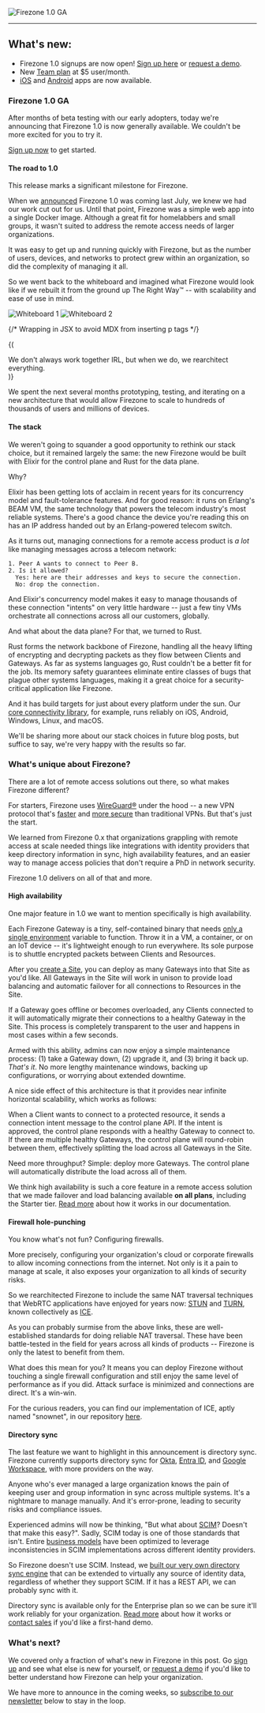 
<Image
  src="/images/blog/apr-2024-update/GA.png"
  alt="Firezone 1.0 GA"
  width={480}
  height={320}
  className="mx-auto rounded shadow"
/>

---

## What's new:

- Firezone 1.0 signups are now open!
  [Sign up here](https://app.firezone.dev/sign_up) or
  [request a demo](/contact/sales).
- New [Team plan](https://app.firezone.dev/pricing) at $5 user/month.
- [iOS](https://apps.apple.com/us/app/firezone/id6443661826) and
  [Android](https://play.google.com/store/apps/details?id=dev.firezone.android)
  apps are now available.

### Firezone 1.0 GA

After months of beta testing with our early adopters, today we're announcing
that Firezone 1.0 is now generally available. We couldn't be more excited for
you to try it.

[Sign up now](https://app.firezone.dev/sign_up) to get started.

#### The road to 1.0

This release marks a significant milestone for Firezone.

When we [announced](/blog/firezone-1-0) Firezone 1.0 was coming last July, we
knew we had our work cut out for us. Until that point, Firezone was a simple web
app into a single Docker image. Although a great fit for homelabbers and small
groups, it wasn't suited to address the remote access needs of larger
organizations.

It was easy to get up and running quickly with Firezone, but as the number of
users, devices, and networks to protect grew within an organization, so did the
complexity of managing it all.

So we went back to the whiteboard and imagined what Firezone would look like if
we rebuilt it from the ground up The Right Way™ -- with scalability and ease of
use in mind.

<div class="grid grid-cols-1 sm:grid-cols-2 gap-4">
  <Image
    src="/images/blog/apr-2024-update/whiteboard1.jpeg"
    alt="Whiteboard 1"
    width={320}
    height={320}
    className="rounded shadow"
  />
  <Image
    src="/images/blog/apr-2024-update/whiteboard2.jpeg"
    alt="Whiteboard 2"
    width={320}
    height={320}
    className="rounded shadow"
  />
</div>

{/* Wrapping in JSX to avoid MDX from inserting p tags */}

{(<div className="text-center italic text-sm p-0">

  <span>
    We don't always work together IRL, but when we do, we rearchitect
    everything.
  </span>
</div>)}

We spent the next several months prototyping, testing, and iterating on a new
architecture that would allow Firezone to scale to hundreds of thousands of
users and millions of devices.

#### The stack

We weren't going to squander a good opportunity to rethink our stack choice, but
it remained largely the same: the new Firezone would be built with Elixir for
the control plane and Rust for the data plane.

Why?

Elixir has been getting lots of acclaim in recent years for its concurrency
model and fault-tolerance features. And for good reason: it runs on Erlang's
BEAM VM, the same technology that powers the telecom industry's most reliable
systems. There's a good chance the device you're reading this on has an IP
address handed out by an Erlang-powered telecom switch.

As it turns out, managing connections for a remote access product is _a lot_
like managing messages across a telecom network:

```
1. Peer A wants to connect to Peer B.
2. Is it allowed?
  Yes: here are their addresses and keys to secure the connection.
  No: drop the connection.
```

And Elixir's concurrency model makes it easy to manage thousands of these
connection "intents" on very little hardware -- just a few tiny VMs orchestrate
all connections across all our customers, globally.

And what about the data plane? For that, we turned to Rust.

Rust forms the network backbone of Firezone, handling all the heavy lifting of
encrypting and decrypting packets as they flow between Clients and Gateways. As
far as systems languages go, Rust couldn't be a better fit for the job. Its
memory safety guarantees eliminate entire classes of bugs that plague other
systems languages, making it a great choice for a security-critical application
like Firezone.

And it has build targets for just about every platform under the sun. Our
[core connectivity library](https://github.com/firezone/firezone/tree/main/rust/connlib),
for example, runs reliably on iOS, Android, Windows, Linux, and macOS.

We'll be sharing more about our stack choices in future blog posts, but suffice
to say, we're very happy with the results so far.

### What's unique about Firezone?

There are a lot of remote access solutions out there, so what makes Firezone
different?

For starters, Firezone uses [WireGuard®](https://www.wireguard.com/) under the
hood -- a new VPN protocol that's
[faster](https://www.wireguard.com/performance) and
[more secure](https://www.wireguard.com/formal-verification/) than traditional
VPNs. But that's just the start.

We learned from Firezone 0.x that organizations grappling with remote access at
scale needed things like integrations with identity providers that keep
directory information in sync, high availability features, and an easier way to
manage access policies that don't require a PhD in network security.

Firezone 1.0 delivers on all of that and more.

#### High availability

One major feature in 1.0 we want to mention specifically is high availability.

Each Firezone Gateway is a tiny, self-contained binary that needs
[only a single environment](/kb/deploy/gateways) variable to function. Throw it
in a VM, a container, or on an IoT device -- it's lightweight enough to run
everywhere. Its sole purpose is to shuttle encrypted packets between Clients and
Resources.

After you [create a Site](/kb/deploy/sites), you can deploy as many Gateways
into that Site as you'd like. All Gateways in the Site will work in unison to
provide load balancing and automatic failover for all connections to Resources
in the Site.

If a Gateway goes offline or becomes overloaded, any Clients connected to it
will automatically migrate their connections to a healthy Gateway in the Site.
This process is completely transparent to the user and happens in most cases
within a few seconds.

Armed with this ability, admins can now enjoy a simple maintenance process: (1)
take a Gateway down, (2) upgrade it, and (3) bring it back up. _That's it_. No
more lengthy maintenance windows, backing up configurations, or worrying about
extended downtime.

A nice side effect of this architecture is that it provides near infinite
horizontal scalability, which works as follows:

When a Client wants to connect to a protected resource, it sends a connection
intent message to the control plane API. If the intent is approved, the control
plane responds with a healthy Gateway to connect to. If there are multiple
healthy Gateways, the control plane will round-robin between them, effectively
splitting the load across all Gateways in the Site.

Need more throughput? Simple: deploy more Gateways. The control plane will
automatically distribute the load across all of them.

We think high availability is such a core feature in a remote access solution
that we made failover and load balancing available **on all plans**, including
the Starter tier. [Read more](/kb/deploy/gateways) about how it works in our
documentation.

#### Firewall hole-punching

You know what's not fun? Configuring firewalls.

More precisely, configuring your organization's cloud or corporate firewalls to
allow incoming connections from the internet. Not only is it a pain to manage at
scale, it also exposes your organization to all kinds of security risks.

So we rearchitected Firezone to include the same NAT traversal techniques that
WebRTC applications have enjoyed for years now:
[STUN](https://www.rfc-editor.org/rfc/rfc8489.html) and
[TURN](https://www.rfc-editor.org/rfc/rfc8553), known collectively as
[ICE](https://datatracker.ietf.org/doc/html/rfc8445).

As you can probably surmise from the above links, these are well-established
standards for doing reliable NAT traversal. These have been battle-tested in the
field for years across all kinds of products -- Firezone is only the latest to
benefit from them.

What does this mean for you? It means you can deploy Firezone without touching a
single firewall configuration and still enjoy the same level of performance as
if you did. Attack surface is minimized and connections are direct. It's a
win-win.

For the curious readers, you can find our implementation of ICE, aptly named
"snownet", in our repository
[here](https://github.com/firezone/firezone/tree/main/rust/connlib/snownet).

#### Directory sync

The last feature we want to highlight in this announcement is directory sync.
Firezone currently supports directory sync for [Okta](https://www.okta.com/),
[Entra ID](https://azure.microsoft.com/en-us/services/active-directory/), and
[Google Workspace](https://workspace.google.com/), with more providers on the
way.

Anyone who's ever managed a large organization knows the pain of keeping user
and group information in sync across multiple systems. It's a nightmare to
manage manually. And it's error-prone, leading to security risks and compliance
issues.

Experienced admins will now be thinking, "But what about
[SCIM](https://datatracker.ietf.org/doc/html/rfc7644)? Doesn't that make this
easy?". Sadly, SCIM today is one of those standards that isn't. Entire
[business models](https://www.workos.com) have been optimized to leverage
inconsistencies in SCIM implementations across different identity providers.

So Firezone doesn't use SCIM. Instead, we
[built our very own directory sync engine](https://github.com/firezone/firezone/tree/main/elixir/apps/domain/lib/domain/auth)
that can be extended to virtually any source of identity data, regardless of
whether they support SCIM. If it has a REST API, we can probably sync with it.

Directory sync is available only for the Enterprise plan so we can be sure it'll
work reliably for your organization.
[Read more](/kb/authenticate/directory-sync) about how it works or
[contact sales](/contact/sales) if you'd like a first-hand demo.

### What's next?

We covered only a fraction of what's new in Firezone in this post. Go
[sign up](https://app.firezone.dev/sign_up) and see what else is new for
yourself, or [request a demo](/contact/sales) if you'd like to better understand
how Firezone can help your organization.

We have more to announce in the coming weeks, so
[subscribe to our newsletter](/product/newsletter) below to stay in the loop.
